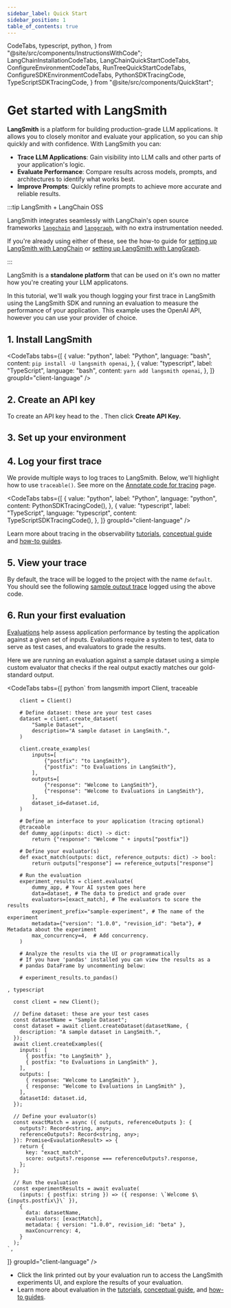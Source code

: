 ```yaml
---
sidebar_label: Quick Start
sidebar_position: 1
table_of_contents: true
---
```


  CodeTabs,
  typescript,
  python,
} from "@site/src/components/InstructionsWithCode";
  LangChainInstallationCodeTabs,
  LangChainQuickStartCodeTabs,
  ConfigureEnvironmentCodeTabs,
  RunTreeQuickStartCodeTabs,
  ConfigureSDKEnvironmentCodeTabs,
  PythonSDKTracingCode,
  TypeScriptSDKTracingCode,
} from "@site/src/components/QuickStart";

# Get started with LangSmith

**LangSmith** is a platform for building production-grade LLM applications.
It allows you to closely monitor and evaluate your application, so you can ship quickly and with confidence.
With LangSmith you can:

- **Trace LLM Applications**: Gain visibility into LLM calls and other parts of your application's logic.
- **Evaluate Performance**: Compare results across models, prompts, and architectures to identify what works best.
- **Improve Prompts**: Quickly refine prompts to achieve more accurate and reliable results.

:::tip LangSmith + LangChain OSS

LangSmith integrates seamlessly with LangChain's open source frameworks [`langchain`](https://python.langchain.com) and [`langgraph`](https://langchain-ai.github.io/langgraph/), with no extra instrumentation needed.

If you're already using either of these, see the how-to guide for [setting up LangSmith with LangChain](./observability/how_to_guides/tracing/trace_with_langchain) or [setting up LangSmith with LangGraph](https://docs.smith.langchain.com/observability/how_to_guides/tracing/trace_with_langgraph).

:::

LangSmith is a **standalone platform** that can be used on it's own no matter how you're creating your LLM applicatons.

In this tutorial, we'll walk you though logging your first trace in LangSmith using the LangSmith SDK and running an evaluation to measure the performance of your application. This example uses the OpenAI API, however you can use your provider of choice.

## 1. Install LangSmith

<CodeTabs
  tabs={[
    {
      value: "python",
      label: "Python",
      language: "bash",
      content: `pip install -U langsmith openai`,
    },
    {
      value: "typescript",
      label: "TypeScript",
      language: "bash",
      content: `yarn add langsmith openai`,
    },
  ]}
  groupId="client-language"
/>

## 2. Create an API key

To create an API key head to the <RegionalUrl text='Settings page' suffix='/settings' />. Then click **Create API Key.**

## 3. Set up your environment

<ConfigureSDKEnvironmentCodeTabs />

## 4. Log your first trace

We provide multiple ways to log traces to LangSmith. Below, we'll highlight
how to use `traceable()`. See more on the [Annotate code for tracing](./observability/how_to_guides/tracing/annotate_code) page.

<CodeTabs
  tabs={[
    {
      value: "python",
      label: "Python",
      language: "python",
      content: PythonSDKTracingCode(),
    },
    {
      value: "typescript",
      label: "TypeScript",
      language: "typescript",
      content: TypeScriptSDKTracingCode(),
    },
  ]}
  groupId="client-language"
/>

Learn more about tracing in the observability [tutorials](./observability/tutorials), [conceptual guide](./observability/concepts) and [how-to guides](./observability/how_to_guides/index.md).

## 5. View your trace

By default, the trace will be logged to the project with the name `default`. You should see the following [sample output trace](https://smith.langchain.com/public/b37ca9b1-60cd-4a2a-817e-3c4e4443fdc0/r) logged using the above code.

## 6. Run your first evaluation

[Evaluations](./evaluation/concepts) help assess application performance by testing the application against a given set of inputs. Evaluations require a system to test, data to serve as test cases, and evaluators to grade the results.

Here we are running an evaluation against a sample dataset using a simple custom evaluator that checks if the real output exactly matches our gold-standard output.

<CodeTabs
  tabs={[
    python`
        from langsmith import Client, traceable

        client = Client()

        # Define dataset: these are your test cases
        dataset = client.create_dataset(
            "Sample Dataset",
            description="A sample dataset in LangSmith.",
        )

        client.create_examples(
            inputs=[
                {"postfix": "to LangSmith"},
                {"postfix": "to Evaluations in LangSmith"},
            ],
            outputs=[
                {"response": "Welcome to LangSmith"},
                {"response": "Welcome to Evaluations in LangSmith"},
            ],
            dataset_id=dataset.id,
        )

        # Define an interface to your application (tracing optional)
        @traceable
        def dummy_app(inputs: dict) -> dict:
            return {"response": "Welcome " + inputs["postfix"]}

        # Define your evaluator(s)
        def exact_match(outputs: dict, reference_outputs: dict) -> bool:
            return outputs["response"] == reference_outputs["response"]

        # Run the evaluation
        experiment_results = client.evaluate(
            dummy_app, # Your AI system goes here
            data=dataset, # The data to predict and grade over
            evaluators=[exact_match], # The evaluators to score the results
            experiment_prefix="sample-experiment", # The name of the experiment
            metadata={"version": "1.0.0", "revision_id": "beta"}, # Metadata about the experiment
            max_concurrency=4,  # Add concurrency.
        )

        # Analyze the results via the UI or programmatically
        # If you have 'pandas' installed you can view the results as a
        # pandas DataFrame by uncommenting below:

        # experiment_results.to_pandas()

`,
    typescript`

      const client = new Client();

      // Define dataset: these are your test cases
      const datasetName = "Sample Dataset";
      const dataset = await client.createDataset(datasetName, {
        description: "A sample dataset in LangSmith.",
      });
      await client.createExamples({
        inputs: [
          { postfix: "to LangSmith" },
          { postfix: "to Evaluations in LangSmith" },
        ],
        outputs: [
          { response: "Welcome to LangSmith" },
          { response: "Welcome to Evaluations in LangSmith" },
        ],
        datasetId: dataset.id,
      });

      // Define your evaluator(s)
      const exactMatch = async ({ outputs, referenceOutputs }: {
        outputs?: Record<string, any>;
        referenceOutputs?: Record<string, any>;
      }): Promise<EvaulationResult> => {
        return {
          key: "exact_match",
          score: outputs?.response === referenceOutputs?.response,
        };
      };

      // Run the evaluation
      const experimentResults = await evaluate(
        (inputs: { postfix: string }) => ({ response: \`Welcome $\{inputs.postfix\}\` }),
        {
          data: datasetName,
          evaluators: [exactMatch],
          metadata: { version: "1.0.0", revision_id: "beta" },
          maxConcurrency: 4,
        }
      );
    `,

]}
groupId="client-language"
/>

- Click the link printed out by your evaluation run to access the LangSmith experiments UI,
  and explore the results of your evaluation.
- Learn more about evaluation in the [tutorials](./evaluation/tutorials), [conceptual guide](./evaluation/concepts), and [how-to guides](./evaluation/how_to_guides/index.md).
